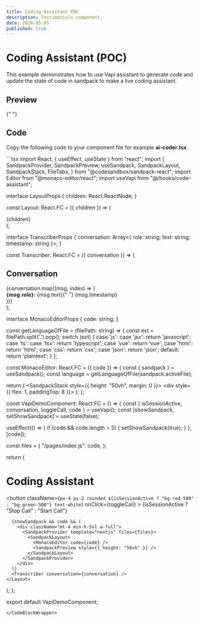 ```yaml
---
title: Coding Assistant POC
description: Testimonials component.
date: 2024-05-05
published: true
---
```


# Coding Assistant (POC)

This example demonstrates how to use Vapi assistant to generate code and update the state of code in sandpack to make a live coding assistant.

## Preview

<ComponentPreview name="coder" />{" "}


## Code

Copy the following code to your component file for example **ai-coder.tsx**.

<CodeBlockWrapper size="wrapper">
```tsx
import React, { useEffect, useState } from "react";
import {
  SandpackProvider,
  SandpackPreview,
  useSandpack,
  SandpackLayout,
  SandpackStack,
  FileTabs,
} from "@codesandbox/sandpack-react";
import Editor from "@monaco-editor/react";
import useVapi from "@/hooks/code-assistant";

interface LayoutProps {
  children: React.ReactNode;
}

const Layout: React.FC<LayoutProps> = ({ children }) => (
  <div className="flex flex-col items-center p-4 min-h-full w-full">
    <div className="w-full">{children}</div>
  </div>
);

interface TranscriberProps {
  conversation: Array<{ role: string; text: string; timestamp: string }>;
}

const Transcriber: React.FC<TranscriberProps> = ({ conversation }) => (
  <div className="p-4 border-t-2 mt-4">
    <h2 className="text-lg font-semibold">Conversation</h2>
    <div className="max-h-64 overflow-y-auto">
      {conversation.map((msg, index) => (
        <div key={index} className="mt-2">
          <strong>{msg.role}:</strong> {msg.text}{" "}
          <span className="text-gray-500 text-xs">{msg.timestamp}</span>
        </div>
      ))}
    </div>
  </div>
);

interface MonacoEditorProps {
  code: string;
}

const getLanguageOfFile = (filePath: string) => {
  const ext = filePath.split('.').pop();
  switch (ext) {
    case 'js':
    case 'jsx':
      return 'javascript';
    case 'ts':
    case 'tsx':
      return 'typescript';
    case 'vue':
      return 'vue';
    case 'html':
      return 'html';
    case 'css':
      return 'css';
    case 'json':
      return 'json';
    default:
      return 'plaintext';
  }
};

const MonacoEditor: React.FC<MonacoEditorProps> = ({ code }) => {
  const { sandpack } = useSandpack();
  const language = getLanguageOfFile(sandpack.activeFile);

  return (
    <SandpackStack style={{ height: "50vh", margin: 0 }}>
      <FileTabs />
      <div style={{ flex: 1, paddingTop: 8 }}>
        <Editor
          width="100%"
          height="100%"
          language={language}
          theme="vs-dark"
          value={code}
        />
      </div>
    </SandpackStack>
  );
};

const VapiDemoComponent: React.FC = () => {
  const { isSessionActive, conversation, toggleCall, code } = useVapi();
  const [showSandpack, setShowSandpack] = useState(false);

  useEffect(() => {
    if (code && code.length > 5) {
      setShowSandpack(true);
    }
  }, [code]);

  const files = {
    "/pages/index.js": code,
  };

  return (
    <Layout>
      <div className="flex justify-between items-center p-4 w-full">
        <h1 className="text-xl font-bold">Coding Assistant</h1>
        <button
          className={`px-4 py-2 rounded ${isSessionActive ? "bg-red-500" : "bg-green-500"} text-white`}
          onClick={toggleCall}
        >
          {isSessionActive ? "Stop Call" : "Start Call"}
        </button>
      </div>

      {showSandpack && code && (
        <div className="mt-4 min-h-5xl w-full">
          <SandpackProvider template="nextjs" files={files}>
            <SandpackLayout>
              <MonacoEditor code={code} />
              <SandpackPreview style={{ height: "50vh" }} />
            </SandpackLayout>
          </SandpackProvider>
        </div>
      )}
      <Transcriber conversation={conversation} />
    </Layout>
  );
};

export default VapiDemoComponent;

````
</CodeBlockWrapper>